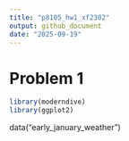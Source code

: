 ```yaml
---
title: "p8105_hw1_xf2302"
output: github_document
date: "2025-09-19"
---
```

# Problem 1
```r
library(moderndive)
library(ggplot2)
```
data("early_january_weather")


